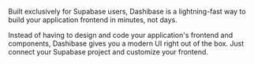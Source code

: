 Built exclusively for Supabase users, Dashibase is a lightning-fast way to build your application frontend in minutes, not days.

Instead of having to design and code your application's frontend and components, Dashibase gives you a modern UI right out of the box. Just connect your Supabase project and customize your frontend.
